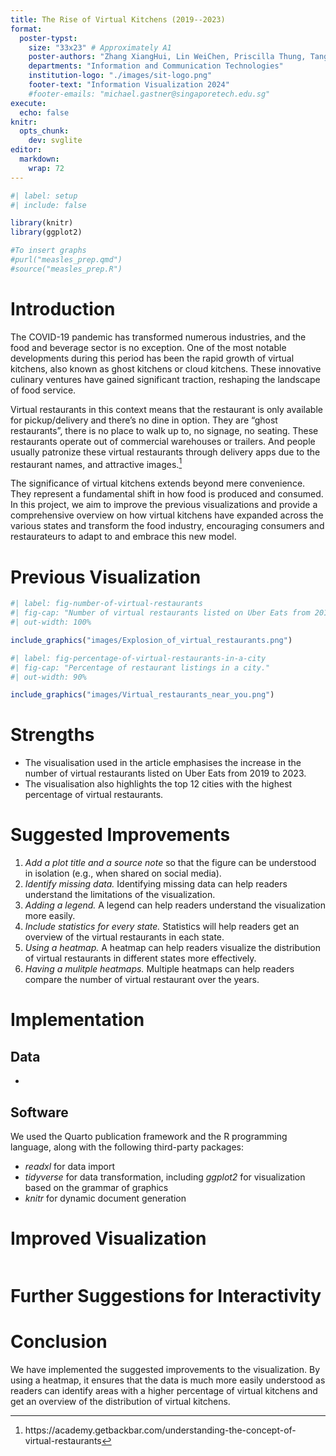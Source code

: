 ```yaml
---
title: The Rise of Virtual Kitchens (2019--2023)
format:
  poster-typst: 
    size: "33x23" # Approximately A1
    poster-authors: "Zhang XiangHui, Lin WeiChen, Priscilla Thung, Tang Guan You, Arshad Bin Mazlan, Wong Jing Yong Shawn"
    departments: "Information and Communication Technologies"
    institution-logo: "./images/sit-logo.png"
    footer-text: "Information Visualization 2024"
    #footer-emails: "michael.gastner@singaporetech.edu.sg"
execute:
  echo: false
knitr:
  opts_chunk:
    dev: svglite
editor: 
  markdown: 
    wrap: 72
---
```


```r
#| label: setup
#| include: false

library(knitr)
library(ggplot2)

#To insert graphs
#purl("measles_prep.qmd")
#source("measles_prep.R")
```

# Introduction

The COVID-19 pandemic has transformed numerous industries, and the food
and beverage sector is no exception. One of the most notable
developments during this period has been the rapid growth of virtual
kitchens, also known as ghost kitchens or cloud kitchens. These
innovative culinary ventures have gained significant traction, reshaping
the landscape of food service.

Virtual restaurants in this context means that the restaurant is only
available for pickup/delivery and there’s no dine in option. They are
“ghost restaurants”, there is no place to walk up to, no signage, no
seating. These restaurants operate out of commercial warehouses or
trailers. And people usually patronize these virtual restaurants through
delivery apps due to the restaurant names, and attractive images.[^1]

[^1]: https://academy.getbackbar.com/understanding-the-concept-of-virtual-restaurants

The significance of virtual kitchens extends beyond mere convenience.
They represent a fundamental shift in how food is produced and consumed.
In this project, we aim to improve the previous visualizations and
provide a comprehensive overview on how virtual kitchens have expanded
across the various states and transform the food industry, encouraging
consumers and restaurateurs to adapt to and embrace this new model.

# Previous Visualization

```r
#| label: fig-number-of-virtual-restaurants
#| fig-cap: "Number of virtual restaurants listed on Uber Eats from 2019 to 2023."
#| out-width: 100%

include_graphics("images/Explosion_of_virtual_restaurants.png")
```

```r
#| label: fig-percentage-of-virtual-restaurants-in-a-city
#| fig-cap: "Percentage of restaurant listings in a city."
#| out-width: 90%

include_graphics("images/Virtual_restaurants_near_you.png")
```

# Strengths

-   The visualisation used in the article emphasises the increase in the
    number of virtual restaurants listed on Uber Eats from 2019 to 2023.
-   The visualisation also highlights the top 12 cities with the highest
    percentage of virtual restaurants.

# Suggested Improvements

1.  *Add a plot title and a source note* so that the figure can be
    understood in isolation (e.g., when shared on social media).
2.  *Identify missing data.* Identifying missing data can help readers
    understand the limitations of the visualization.
3.  *Adding a legend.* A legend can help readers understand the
    visualization more easily.
4.  *Include statistics for every state.* Statistics will help readers
    get an overview of the virtual restaurants in each state.
5.  *Using a heatmap.* A heatmap can help readers visualize the
    distribution of virtual restaurants in different states more
    effectively.
6.  *Having a mulitple heatmaps.* Multiple heatmaps can help readers
    compare the number of virtual restaurant over the years.

# Implementation

## Data

-   

## Software

We used the Quarto publication framework and the R programming language,
along with the following third-party packages:

-   *readxl* for data import
-   *tidyverse* for data transformation, including *ggplot2* for
    visualization based on the grammar of graphics
-   *knitr* for dynamic document generation

```{=typst}
#v(2em)
```
# Improved Visualization

```r

```

# Further Suggestions for Interactivity

# Conclusion

We have implemented the suggested improvements to the visualization. By
using a heatmap, it ensures that the data is much more easily understood
as readers can identify areas with a higher percentage of virtual
kitchens and get an overview of the distribution of virtual kitchens.
